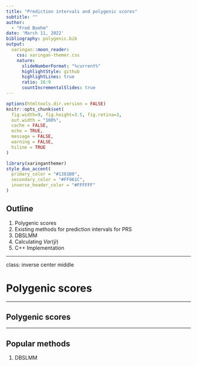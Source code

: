 ```yaml
---
title: "Prediction intervals and polygenic scores"
subtitle: ""  
author: 
  - "Fred Boehm"
date: 'March 11, 2022'
bibliography: polygenic.bib
output:
  xaringan::moon_reader:
    css: xaringan-themer.css
    nature:
      slideNumberFormat: "%current%"
      highlightStyle: github
      highlightLines: true
      ratio: 16:9
      countIncrementalSlides: true
---
```


```r
options(htmltools.dir.version = FALSE)
knitr::opts_chunk$set(
  fig.width=9, fig.height=3.5, fig.retina=3,
  out.width = "100%",
  cache = FALSE,
  echo = TRUE,
  message = FALSE, 
  warning = FALSE,
  hiline = TRUE
)
```

```r
library(xaringanthemer)
style_duo_accent(
  primary_color = "#1381B0",
  secondary_color = "#FF961C",
  inverse_header_color = "#FFFFFF"
)
```

## Outline

1. Polygenic scores 
1. Existing methods for prediction intervals for PRS 
1. DBSLMM 
1. Calculating $Var(\hat y)$ 
1. C++ Implementation 




--- 

class: inverse center middle

# Polygenic scores

---

## Polygenic scores




---

## Popular methods

1. DBSLMM 



